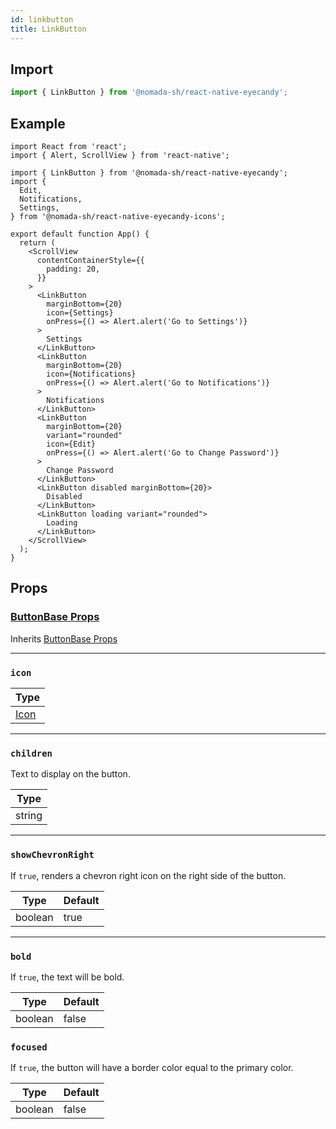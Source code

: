 ```yaml
---
id: linkbutton
title: LinkButton
---
```


## Import

```jsx
import { LinkButton } from '@nomada-sh/react-native-eyecandy';
```

## Example

```SnackPlayer name=RN%20Eyecandy%20LinkButton
import React from 'react';
import { Alert, ScrollView } from 'react-native';

import { LinkButton } from '@nomada-sh/react-native-eyecandy';
import {
  Edit,
  Notifications,
  Settings,
} from '@nomada-sh/react-native-eyecandy-icons';

export default function App() {
  return (
    <ScrollView
      contentContainerStyle={{
        padding: 20,
      }}
    >
      <LinkButton
        marginBottom={20}
        icon={Settings}
        onPress={() => Alert.alert('Go to Settings')}
      >
        Settings
      </LinkButton>
      <LinkButton
        marginBottom={20}
        icon={Notifications}
        onPress={() => Alert.alert('Go to Notifications')}
      >
        Notifications
      </LinkButton>
      <LinkButton
        marginBottom={20}
        variant="rounded"
        icon={Edit}
        onPress={() => Alert.alert('Go to Change Password')}
      >
        Change Password
      </LinkButton>
      <LinkButton disabled marginBottom={20}>
        Disabled
      </LinkButton>
      <LinkButton loading variant="rounded">
        Loading
      </LinkButton>
    </ScrollView>
  );
}
```

<!-- ![LinkButton](../assets/components/linkbutton.gif) -->

## Props

### [ButtonBase Props](buttonbase#props)

Inherits [ButtonBase Props](buttonbase#props)

---

### `icon`

| Type             |
| ---------------- |
| [Icon](../icons) |

---

### `children`

Text to display on the button.

| Type   |
| ------ |
| string |

---

### `showChevronRight`

If `true`, renders a chevron right icon on the right side of the button.

| Type    | Default |
| ------- | ------- |
| boolean | true    |

---

### `bold`

If `true`, the text will be bold.

| Type    | Default |
| ------- | ------- |
| boolean | false   |

### `focused`

If `true`, the button will have a border color equal to the primary color.

| Type    | Default |
| ------- | ------- |
| boolean | false   |
